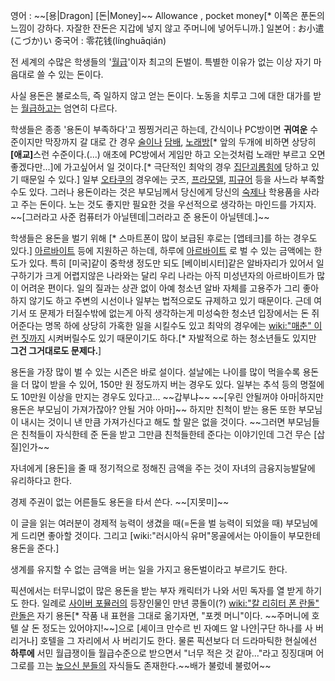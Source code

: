 영어 : ~~[용|Dragon] [돈|Money]~~ Allowance , pocket money[* 이쪽은 푼돈의 느낌이 강하다. 자잘한 잔돈은 지갑에 넣지 않고 주머니에 넣어두니까.]
일본어 : お小遣(こづか)い
중국어 : 零花钱(línghuāqián) 

전 세계의 수많은 학생들의 '[[월급]]'이자 최고의 돈벌이. 특별한 이유가 없는 이상 자기 마음대로 쓸 수 있는 돈이다. 

사실 용돈은 불로소득, 즉 일하지 않고 얻는 돈이다. 노동을 치루고 그에 대한 대가를 받는 [[월급]]하고는 엄연히 다르다.

학생들은 종종 '용돈이 부족하다'고 찡찡거리곤 하는데, 간식이나 PC방이면 '''귀여운''' 수준이지만 막장까지 갈 대로 간 경우 [[술]]이나 [[담배]], [[노래방]][* 앞의 두개에 비하면 상당히 '''[애교]'''스런 수준이다.(...) 애초에 PC방에서 게임만 하고 오는것처럼 노래만 부르고 오면 좋겠다만...]에 가고싶어서 일 것이다.[* 극단적인 최악의 경우 [[집단괴롭힘]]에 당하고 있기 때문일 수 있다.] 일부 [[오타쿠]]의 경우에는 굿즈, [[프라모델]], [[피규어]] 등을 사느라 부족할수도 있다. 그러나 용돈이라는 것은 부모님께서 당신에게 당신의 [[숙제]]나 학용품을 사라고 주는 돈이다. 노는 것도 좋지만 필요한 것을 우선적으로 생각하는 마인드를 가지자. ~~[그러라고 사준 컴퓨터가 아닐텐데|그러라고 준 용돈이 아닐텐데.]~~

학생들은 용돈을 벌기 위해 [* 스마트폰이 많이 보급된 후로는 [앱테크]를 하는 경우도 있다.] [[아르바이트]] 등에 지원하곤 하는데, 하루에 [[아르바이트]] 로 벌 수 있는 금액에는 한도가 있다. 특히 [미국]같이 중학생 정도만 되도 [베이비시터]같은 알바자리가 있어서 일 구하기가 크게 어렵지않은 나라와는 달리 우리 나라는 아직 미성년자의 아르바이트가 많이 어려운 편이다. 일의 질과는 상관 없이 아예 청소년 알바 자체를 고용주가 그리 좋아하지 않기도 하고 주변의 시선이나 일부는 법적으로도 규제하고 있기 때문이다. 근데 여기서 또 문제가 터질수밖에 없는게 아직 생각하는게 미성숙한 청소년 입장에서는 돈 쥐어준다는 명목 하에 상당히 가혹한 일을 시킬수도 있고 최악의 경우에는 [[wiki:"매춘" 이런 짓]]까지 시켜버릴수도 있기 때문이기도 하다.[* 자발적으로 하는 청소년들도 있지만 '''그건 그거대로도 문제다.''']

용돈을 가장 많이 벌 수 있는 시즌은 바로 설이다. 설날에는 나이를 많이 먹을수록 용돈을 더 많이 받을 수 있어, 150만 원 정도까지 버는 경우도 있다. 일부는 추석 등의 명절에도 10만원 이상을 만지는 경우도 있다고... ~~갑부냐~~ ~~[우린 안될꺼야 아마|하지만 용돈은 부모님이 가져가잖아? 안될 거야 아마]~~ 하지만 친척이 받는 용돈 또한  부모님이 내시는 것이니 낸 만큼 가져가신다고 해도 할 말은 없을 것이다. ~~그러면 부모님들은 친척들이 자식한테 준 돈을 받고 그만큼 친척들한테 준다는 이야기인데 그건 무슨 [삽질]인가~~

자녀에게 [용돈]을 줄 때 정기적으로 정해진 금액을 주는 것이 자녀의 금융지능발달에 유리하다고 한다.

경제 주권이 없는 어른들도 용돈을 타서 쓴다. ~~[지못미]~~

이 글을 읽는 여러분이 경제적 능력이 생겼을 때(=돈을 벌 능력이 되었을 때) 부모님에게 드리면 좋아할 것이다. 그리고 [wiki:"러시아식 유머"몽골에서는 아이들이 부모한테 용돈을 준다.] 

생계를 유지할 수 없는 금액을 버는 일을 가지고 용돈벌이라고 부르기도 한다. 

픽션에서는 터무니없이 많은 용돈을 받는 부자 캐릭터가 나와 서민 독자를 열 받게 하기도 한다. 일례로 [[사이버 포뮬러]]의 등장인물인 만년 콩돌이(?) [[wiki:"칼 리히터 폰 란돌" 란돌]]은 자기 용돈[* 작품 내 표현을 그대로 옮기자면, "포켓 머니"이다. ~~주머니에 호텔 살 돈 정도는 있어야지!~~]으로 [셰이크 만수르 빈 자예드 알 나얀|구단 하나를 사 버리거나] 호텔을 그 자리에서 사 버리기도 한다.  물론 픽션보다 더 드라마틱한 현실에선 '''하루에''' 서민 월급쟁이들 월급수준으로 받으면서 "너무 적은 것 같아..."라고 징징대며 어그로를 끄는 [[높으신 분들]]의 자식들도 존재한다.~~배가 불렀네 불렀어~~
